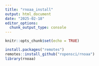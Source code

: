 ```yaml
---
title: "rnoaa_install"
output: html_document
date: "2025-02-18"
editor_options: 
  chunk_output_type: console
---
```


```r
knitr::opts_chunk$set(echo = TRUE)

install.packages("remotes")
remotes::install_github("ropensci/rnoaa")
library(rnoaa)

```


